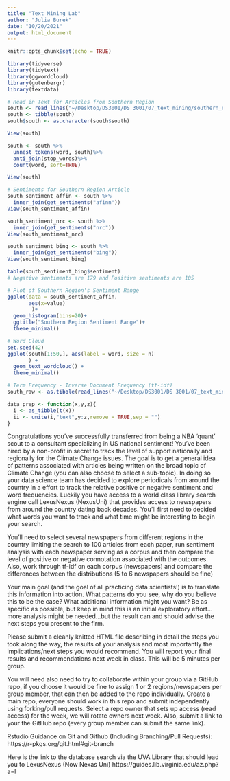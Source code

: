 ```yaml
---
title: "Text Mining Lab"
author: "Julia Burek"
date: "10/20/2021"
output: html_document
---
```


```r
knitr::opts_chunk$set(echo = TRUE)
```

```r
library(tidyverse)
library(tidytext)
library(ggwordcloud)
library(gutenbergr)
library(textdata)
```

```r
# Read in Text for Articles from Southern Region
south <- read_lines("~/Desktop/DS3001/DS 3001/07_text_mining/southern_region")
south <- tibble(south)
south$south <- as.character(south$south)

View(south)

south <- south %>%
  unnest_tokens(word, south)%>%
  anti_join(stop_words)%>% 
  count(word, sort=TRUE)

View(south)

# Sentiments for Southern Region Article
south_sentiment_affin <- south %>%
  inner_join(get_sentiments("afinn"))
View(south_sentiment_affin)

south_sentiment_nrc <- south %>%
  inner_join(get_sentiments("nrc"))
View(south_sentiment_nrc)

south_sentiment_bing <- south %>%
  inner_join(get_sentiments("bing"))
View(south_sentiment_bing)

table(south_sentiment_bing$sentiment)
# Negative sentiments are 179 and Positive sentiments are 105
```

```r
# Plot of Southern Region's Sentiment Range
ggplot(data = south_sentiment_affin, 
       aes(x=value)
        )+
  geom_histogram(bins=20)+
  ggtitle("Southern Region Sentiment Range")+
  theme_minimal()
```

```r
# Word Cloud
set.seed(42)
ggplot(south[1:50,], aes(label = word, size = n)
       ) +
  geom_text_wordcloud() +
  theme_minimal()
```

```r
# Term Frequency - Inverse Document Frequency (tf-idf)
south_raw <- as.tibble(read_lines("~/Desktop/DS3001/DS 3001/07_text_mining/southern_region"))

data_prep <- function(x,y,z){
  i <- as_tibble(t(x))
  ii <- unite(i,"text",y:z,remove = TRUE,sep = "")
}

```

Congratulations you've successfully transferred from being a NBA 'quant' scout to a consultant specializing in US national sentiment! You've been hired by a non-profit in secret to track the level of support nationally and regionally for the Climate Change issues. The goal is to get a general idea of patterns associated with articles being written on the broad topic of Climate Change (you can also choose to select a sub-topic). In doing so your data science team has decided to explore periodicals from around the country in a effort to track the relative positive or negative sentiment and word frequencies. Luckily you have access to a world class library search engine call LexusNexus (NexusUni) that provides access to newspapers from around the country dating back decades. You'll first need to decided what words you want to track and what time might be interesting to begin your search. 

You'll need to select several newspapers from different regions in the country limiting the search to 100 articles from each paper, run sentiment analysis with each newspaper serving as a corpus and then compare the level of positive or negative connotation associated with the outcomes. Also, work through tf-idf on each corpus (newspapers) and compare the differences between the distributions (5 to 6 newspapers should be fine)

Your main goal (and the goal of all practicing data scientists!) is to translate this information into action. What patterns do you see, why do you believe this to be the case? What additional information might you want? Be as specific as possible, but keep in mind this is an initial exploratory effort...more analysis might be needed...but the result can and should advise the next steps you present to the firm. 


Please submit a cleanly knitted HTML file describing in detail the steps you 
took along the way, the results of your analysis and most importantly the implications/next steps you would recommend.  You will report your final 
results and recommendations next week in class. This will be 5 minutes per group. 

You will need also need to try to collaborate within your group via a GitHub repo, if you choose it would be fine to assign 1 or 2 regions/newspapers per group member, that can then be added to the repo individually. Create a main repo, everyone should work in this repo and submit independently using forking/pull requests. Select a repo owner that sets up access (read access) for the week, we will rotate owners next week. 
Also, submit a link to your the GitHub repo (every group member can submit the same link). 


Rstudio Guidance on Git and Github (Including Branching/Pull Requests): https://r-pkgs.org/git.html#git-branch


Here is the link to the database search via the UVA Library that should lead you to LexusNexus (Now Nexas Uni)
https://guides.lib.virginia.edu/az.php?a=l
